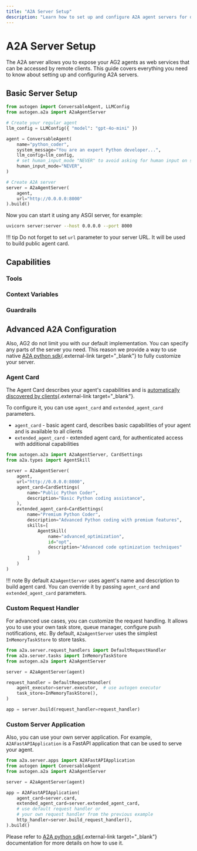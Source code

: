 ```yaml
---
title: "A2A Server Setup"
description: "Learn how to set up and configure A2A agent servers for distributed communication."
---
```


# A2A Server Setup

The A2A server allows you to expose your AG2 agents as web services that can be accessed by remote clients. This guide covers everything you need to know about setting up and configuring A2A servers.

## Basic Server Setup

```python title="server.py" linenums="1" hl_lines="16-19"
from autogen import ConversableAgent, LLMConfig
from autogen.a2a import A2aAgentServer

# Create your regular agent
llm_config = LLMConfig({ "model": "gpt-4o-mini" })

agent = ConversableAgent(
    name="python_coder",
    system_message="You are an expert Python developer...",
    llm_config=llm_config,
    # set human_input_mode "NEVER" to avoid asking for human input on server side
    human_input_mode="NEVER",
)

# Create A2A server
server = A2aAgentServer(
    agent,
    url="http://0.0.0.0:8000"
).build()
```

Now you can start it using any ASGI server, for example:

```bash
uvicorn server:server --host 0.0.0.0 --port 8000
```

!!! tip
    Do not forget to set `url` parameter to your server URL. It will be used to build public agent card.

## Capabilities

### Tools
### Context Variables
### Guardrails

## Advanced A2A Configuration

Also, AG2 do not limit you with our default implementation. You can specify any parts of the server you need.
This reason we provide a way to use native [A2A python sdk](https://github.com/a2aproject/a2a-python){.external-link target="_blank"} to fully customize your server.

### Agent Card

The Agent Card describes your agent's capabilities and is [automatically discovered by clients](https://a2a-protocol.org/latest/topics/agent-discovery/){.external-link target="_blank"}.

To configure it, you can use `agent_card` and `extended_agent_card` parameters.

* `agent_card` - basic agent card, describes basic capabilities of your agent and is available to all clients
* `extended_agent_card` - extended agent card, for authenticated access with additional capabilities

```python title="server.py" linenums="1" hl_lines="7 11"
from autogen.a2a import A2aAgentServer, CardSettings
from a2a.types import AgentSkill

server = A2aAgentServer(
    agent,
    url="http://0.0.0.0:8000",
    agent_card=CardSettings(
        name="Public Python Coder",
        description="Basic Python coding assistance",
    ),
    extended_agent_card=CardSettings(
        name="Premium Python Coder",
        description="Advanced Python coding with premium features",
        skills=[
            AgentSkill(
                name="advanced_optimization",
                id="opt",
                description="Advanced code optimization techniques"
            )
        ]
    )
)
```

!!! note
    By default `A2aAgentServer` uses agent's name and description to build agent card.
    You can override it by passing `agent_card` and `extended_agent_card` parameters.

### Custom Request Handler

For advanced use cases, you can customize the request handling.
It allows you to use your own task store, queue manager, configure push notifications, etc. By default, `A2aAgentServer` uses the simplest `InMemoryTaskStore` to store tasks.

```python title="server.py" linenums="1" hl_lines="7-10"
from a2a.server.request_handlers import DefaultRequestHandler
from a2a.server.tasks import InMemoryTaskStore
from autogen.a2a import A2aAgentServer

server = A2aAgentServer(agent)

request_handler = DefaultRequestHandler(
    agent_executor=server.executor,  # use autogen executor
    task_store=InMemoryTaskStore(),
)

app = server.build(request_handler=request_handler)
```

### Custom Server Application

Also, you can use your own server application. For example, `A2AFastAPIApplication` is a FastAPI application that can be used to serve your agent.

```python title="server.py" linenums="1" hl_lines="7-13"
from a2a.server.apps import A2AFastAPIApplication
from autogen import ConversableAgent
from autogen.a2a import A2aAgentServer

server = A2aAgentServer(agent)

app = A2AFastAPIApplication(
    agent_card=server.card,
    extended_agent_card=server.extended_agent_card,
    # use default request handler or
    # your own request handler from the previous example
    http_handler=server.build_request_handler(),
).build()
```

Please refer to [A2A python sdk](https://github.com/a2aproject/a2a-python){.external-link target="_blank"} documentation for more details on how to use it.

